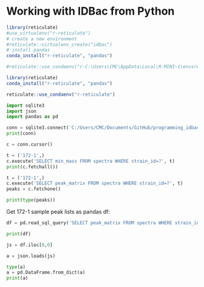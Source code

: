 
#  Working with IDBac from Python


```r

library(reticulate)
#use_virtualenv("r-reticulate")
# create a new environment 
#reticulate::virtualenv_create("idbac")
# install pandas
conda_install("r-reticulate", "pandas")

#reticulate::use_condaenv("r-C:\Users\CMC\AppData\Local\R-MINI~1\envsreticulate")

```

```r
library(reticulate)
conda_install("r-reticulate", "pandas")

reticulate::use_condaenv("r-reticulate")
```


```python
import sqlite3
import json
import pandas as pd
```

```python
conn = sqlite3.connect('C:/Users/CMC/Documents/GitHub/programming_idbac/data/databases/my_new_database.sqlite')
print(conn)
```

```python
c = conn.cursor()
```

```python
t = ('172-1',)
c.execute('SELECT min_mass FROM spectra WHERE strain_id=?', t)
print(c.fetchall())

```




```python
t = ('172-1',)
c.execute('SELECT peak_matrix FROM spectra WHERE strain_id=?', t)
peaks = c.fetchone()
```

```python
print(type(peaks))
```



Get 172-1 sample peak lists as pandas df:
```python
df = pd.read_sql_query('SELECT peak_matrix FROM spectra WHERE strain_id=:spec', conn, params = {'spec':'172-1'})
```



```python
print(df)
```



```python
js = df.iloc[0,0]

a = json.loads(js)

```


```python
type(a)
a = pd.DataFrame.from_dict(a)
print(a)
```




